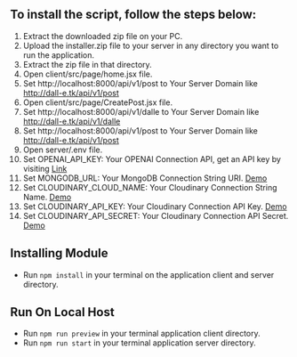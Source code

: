 ## To install the script, follow the steps below:
1. Extract the downloaded zip file on your PC.
2. Upload the installer.zip file to your server in any directory you want to run the application.
3. Extract the zip file in that directory. 
4. Open client/src/page/home.jsx file.
5. Set http://localhost:8000/api/v1/post to Your Server Domain like http://dall-e.tk/api/v1/post
6. Open client/src/page/CreatePost.jsx file.
7. Set http://localhost:8000/api/v1/dalle to Your Server Domain like http://dall-e.tk/api/v1/dalle
8. Set http://localhost:8000/api/v1/post to Your Server Domain like http://dall-e.tk/api/v1/post
9. Open server/.env file.
10. Set OPENAI_API_KEY: Your OPENAI Connection API, get an API key by visiting [Link](https://beta.openai.com/account/api-keys "title")
11. Set MONGODB_URL: Your MongoDB Connection String URI. [Demo](https://www.mongodb.com/docs/manual/reference/connection-string "title")
12. Set CLOUDINARY_CLOUD_NAME: Your Cloudinary Connection String Name. [Demo](https://cloudinary.com/documentation/how_to_integrate_cloudinary#1_create_your_account_and_set_up_your_product_environment "title")
13. Set CLOUDINARY_API_KEY: Your Cloudinary Connection API Key. [Demo](https://cloudinary.com/documentation/how_to_integrate_cloudinary#1_create_your_account_and_set_up_your_product_environment "title")
14. Set CLOUDINARY_API_SECRET: Your Cloudinary Connection API Secret. [Demo](https://cloudinary.com/documentation/how_to_integrate_cloudinary#1_create_your_account_and_set_up_your_product_environment "title")

## Installing Module
* Run ```npm install``` in your terminal on the application client and server directory.

## Run On Local Host
* Run ```npm run preview``` in your terminal application client directory.
* Run ```npm run start``` in your terminal application server directory.
